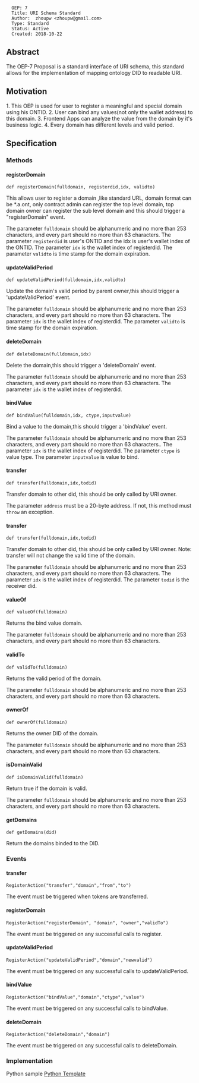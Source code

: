 <pre>
  OEP: 7
  Title: URI Schema Standard
  Author:  zhoupw <zhoupw@gmail.com>
  Type: Standard
  Status: Active
  Created: 2018-10-22
</pre>

==Abstract==

The OEP-7 Proposal is a standard interface of URI schema,  this standard allows for the implementation of mapping ontology DID to readable URI.


==Motivation==

1.  This OEP is used for user to register a meaningful and special domain using his ONTID.
2.  User can bind any values(not only the wallet address) to this domain.
3.  Frontend Apps can analyze the value from the domain by it's business logic.
4.  Every domain has different levels and valid period.

==Specification==

===Methods===

====registerDomain====

<pre>
def registerDomain(fulldomain, registerdid,idx, validto)
</pre>
This allows user to register a domain ,like standard URL, domain format can be *.a.ont, only contract admin can register the top level domain, top domain owner can register the sub level domain and this should trigger a "registerDomain" event.

The parameter <code>fulldomain</code> should be alphanumeric and no more than 253 characters, and every part should no more than 63 characters.
The parameter <code>registerdid</code> is user's ONTID and the idx is user's wallet index of the ONTID.
The parameter <code>idx</code> is the wallet index of registerdid.
The parameter <code>validto</code> is time stamp for the domain expiration.


====updateValidPeriod====

<pre>
def updateValidPeriod(fulldomain,idx,validto)
</pre>
Update the domain's valid period by parent owner,this should trigger a 'updateValidPeriod' event.

The parameter <code>fulldomain</code> should be alphanumeric and no more than 253 characters, and every part should no more than 63 characters.
The parameter <code>idx</code> is the wallet index of registerdid.
The parameter <code>validto</code> is time stamp for the domain expiration.

====deleteDomain====

<pre>
def deleteDomain(fulldomain,idx)
</pre>

Delete the domain,this should trigger a 'deleteDomain' event.

The parameter <code>fulldomain</code> should be alphanumeric and no more than 253 characters, and every part should no more than 63 characters.
The parameter <code>idx</code> is the wallet index of registerdid.

====bindValue====

<pre>
def bindValue(fulldomain,idx, ctype,inputvalue)
</pre>

Bind a value to the domain,this should trigger a 'bindValue' event.

The parameter <code>fulldomain</code> should be alphanumeric and no more than 253 characters, and every part should no more than 63 characters..
The parameter <code>idx</code> is the wallet index of registerdid.
The parameter <code>ctype</code> is value type.
The parameter <code>inputvalue</code> is value to bind.

====transfer====

<pre>
def transfer(fulldomain,idx,todid)
</pre>

Transfer domain to other did, this should be only called by URI owner. 

The parameter <code>address</code> must be a 20-byte address. If not, this method must <code>throw</code> an exception.

====transfer====

<pre>
def transfer(fulldomain,idx,todid)
</pre>
Transfer domain to other did, this should be only called by URI owner. 
Note: transfer will not change the valid time of the domain.

The parameter <code>fulldomain</code> should be alphanumeric and no more than 253 characters, and every part should no more than 63 characters.
The parameter <code>idx</code> is the wallet index of registerdid.
The parameter <code>todid</code> is the receiver did.

====valueOf====

<pre>
def valueOf(fulldomain)
</pre>

Returns the bind value domain.

The parameter <code>fulldomain</code> should be alphanumeric and no more than 253 characters, and every part should no more than 63 characters.

====validTo====

<pre>
def validTo(fulldomain)
</pre>

Returns the valid period of the domain.

The parameter <code>fulldomain</code> should be alphanumeric and no more than 253 characters, and every part should no more than 63 characters.

====ownerOf====

<pre>
def ownerOf(fulldomain)
</pre>

Returns the owner DID of the domain.

The parameter <code>fulldomain</code> should be alphanumeric and no more than 253 characters, and every part should no more than 63 characters.

====isDomainValid====

<pre>
def isDomainValid(fulldomain)
</pre>

Return true if the domain is valid.

The parameter <code>fulldomain</code> should be alphanumeric and no more than 253 characters, and every part should no more than 63 characters.

====getDomains====

<pre>
def getDomains(did)
</pre>

Return the domains binded to the DID.



===Events===

====transfer====

<pre>
RegisterAction("transfer","domain","from","to")
</pre>

The event must be triggered when tokens are transferred.

====registerDomain====

<pre>
RegisterAction("registerDomain", "domain", "owner","validTo")
</pre>

The event must be triggered on any successful calls to register.

====updateValidPeriod====

<pre>
RegisterAction("updateValidPeriod","domain","newvalid")
</pre>

The event must be triggered on any successful calls to updateValidPeriod.

====bindValue====

<pre>
RegisterAction("bindValue","domain","ctype","value")
</pre>

The event must be triggered on any successful calls to bindValue.

====deleteDomain====

<pre>
RegisterAction("deleteDomain","domain")
</pre>

The event must be triggered on any successful calls to deleteDomain.



===Implementation===
Python sample [[../resource/OEP-7/oep7.py | Python Template]]
